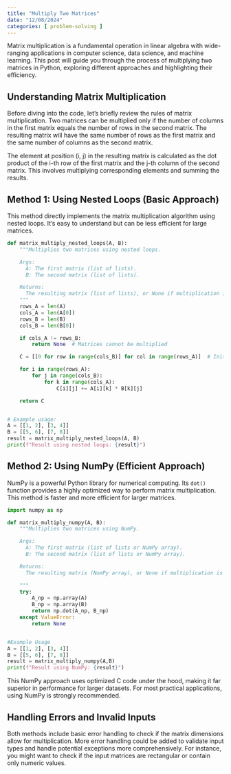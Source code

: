 ```yaml
---
title: "Multiply Two Matrices"
date: "12/08/2024"
categories: [ problem-solving ]
---
```


Matrix multiplication is a fundamental operation in linear algebra with wide-ranging applications in computer science, data science, and machine learning.  This post will guide you through the process of multiplying two matrices in Python, exploring different approaches and highlighting their efficiency.

## Understanding Matrix Multiplication

Before diving into the code, let's briefly review the rules of matrix multiplication.  Two matrices can be multiplied only if the number of columns in the first matrix equals the number of rows in the second matrix.  The resulting matrix will have the same number of rows as the first matrix and the same number of columns as the second matrix.

The element at position (i, j) in the resulting matrix is calculated as the dot product of the i-th row of the first matrix and the j-th column of the second matrix.  This involves multiplying corresponding elements and summing the results.

## Method 1: Using Nested Loops (Basic Approach)

This method directly implements the matrix multiplication algorithm using nested loops. It's easy to understand but can be less efficient for large matrices.

```python
def matrix_multiply_nested_loops(A, B):
    """Multiplies two matrices using nested loops.

    Args:
      A: The first matrix (list of lists).
      B: The second matrix (list of lists).

    Returns:
      The resulting matrix (list of lists), or None if multiplication is not possible.
    """
    rows_A = len(A)
    cols_A = len(A[0])
    rows_B = len(B)
    cols_B = len(B[0])

    if cols_A != rows_B:
        return None  # Matrices cannot be multiplied

    C = [[0 for row in range(cols_B)] for col in range(rows_A)]  # Initialize result matrix

    for i in range(rows_A):
        for j in range(cols_B):
            for k in range(cols_A):
                C[i][j] += A[i][k] * B[k][j]

    return C


# Example usage:
A = [[1, 2], [3, 4]]
B = [[5, 6], [7, 8]]
result = matrix_multiply_nested_loops(A, B)
print(f"Result using nested loops: {result}")

```


## Method 2: Using NumPy (Efficient Approach)

NumPy is a powerful Python library for numerical computing. Its `dot()` function provides a highly optimized way to perform matrix multiplication. This method is faster and more efficient for larger matrices.

```python
import numpy as np

def matrix_multiply_numpy(A, B):
    """Multiplies two matrices using NumPy.

    Args:
      A: The first matrix (list of lists or NumPy array).
      B: The second matrix (list of lists or NumPy array).

    Returns:
      The resulting matrix (NumPy array), or None if multiplication is not possible.

    """
    try:
        A_np = np.array(A)
        B_np = np.array(B)
        return np.dot(A_np, B_np)
    except ValueError:
        return None


#Example Usage
A = [[1, 2], [3, 4]]
B = [[5, 6], [7, 8]]
result = matrix_multiply_numpy(A,B)
print(f"Result using NumPy: {result}")

```

This NumPy approach uses optimized C code under the hood, making it far superior in performance for larger datasets.  For most practical applications, using NumPy is strongly recommended.


## Handling Errors and Invalid Inputs

Both methods include basic error handling to check if the matrix dimensions allow for multiplication. More error handling could be added to validate input types and handle potential exceptions more comprehensively. For instance, you might want to check if the input matrices are rectangular or contain only numeric values.

